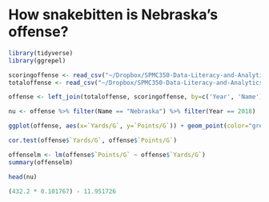 # How snakebitten is Nebraska's offense?

```r
library(tidyverse)
library(ggrepel)
```

```r
scoringoffense <- read_csv("~/Dropbox/SPMC350-Data-Literacy-and-Analytics-in-Sports/Data/ScoringOffense.csv")
totaloffense <- read_csv("~/Dropbox/SPMC350-Data-Literacy-and-Analytics-in-Sports/Data/TotalOffense.csv")
```

```r
offense <- left_join(totaloffense, scoringoffense, by=c('Year', 'Name'))
```

```r
nu <- offense %>% filter(Name == "Nebraska") %>% filter(Year == 2018)
```

```r
ggplot(offense, aes(x=`Yards/G`, y=`Points/G`)) + geom_point(color="grey") + geom_smooth(method=lm, se=FALSE) + labs(x="Total yards per game", y="Points per game", title="Snakebitten: Nebraska's offense", subtitle="The Husker's should be scoring way more than they are", caption="Source: NCAA | By Matt Waite") + theme_minimal() + theme(plot.title = element_text(size = 16, face = "bold"), axis.title = element_text(size = 8), plot.subtitle = element_text(size=10), panel.grid.minor = element_blank()) + geom_point(data=nu, aes(x=`Yards/G`, y=`Points/G`), color="red") + geom_text_repel(data=nu, aes(x=`Yards/G`, y=`Points/G`, label=Name)) 
```

```r
cor.test(offense$`Yards/G`, offense$`Points/G`)
```

```r
offenselm <- lm(offense$`Points/G` ~ offense$`Yards/G`)
summary(offenselm)
```

```r
head(nu)
```

```r
(432.2 * 0.101767) - 11.951726
```

